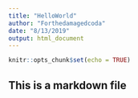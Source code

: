 ```yaml
---
title: "HelloWorld"
author: "Forthedamagedcoda"
date: "8/13/2019"
output: html_document
---
```


```r
knitr::opts_chunk$set(echo = TRUE)
```
## This is a markdown file

